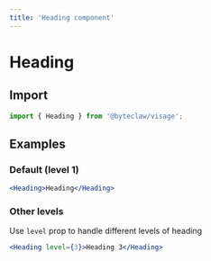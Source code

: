 ```yaml
---
title: 'Heading component'
---
```


# Heading

## Import

```js transpile=false
import { Heading } from '@byteclaw/visage';
```

## Examples

### Default (level 1)

```jsx live
<Heading>Heading</Heading>
```

### Other levels

Use `level` prop to handle different levels of heading

```jsx live
<Heading level={3}>Heading 3</Heading>
```
